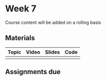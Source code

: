 # Week 7
Course content will be added on a rolling basis

## Materials

| Topic | Video | Slides| Code |
|----|----|----|----|
|   |   |   |   |    

## Assignments due